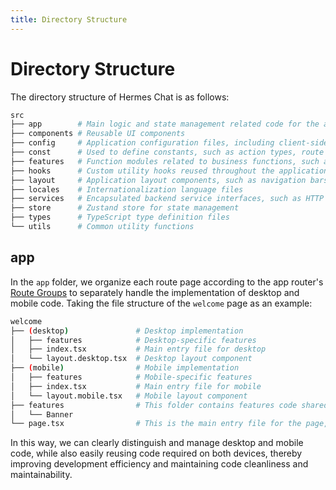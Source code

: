 ```yaml
---
title: Directory Structure
---
```


# Directory Structure

The directory structure of Hermes Chat is as follows:

```bash
src
├── app        # Main logic and state management related code for the application
├── components # Reusable UI components
├── config     # Application configuration files, including client-side and server-side environment variables
├── const      # Used to define constants, such as action types, route names, etc.
├── features   # Function modules related to business functions, such as agent settings, plugin development pop-ups, etc.
├── hooks      # Custom utility hooks reused throughout the application
├── layout     # Application layout components, such as navigation bars, sidebars, etc.
├── locales    # Internationalization language files
├── services   # Encapsulated backend service interfaces, such as HTTP requests
├── store      # Zustand store for state management
├── types      # TypeScript type definition files
└── utils      # Common utility functions
```

## app

In the `app` folder, we organize each route page according to the app router's [Route Groups](https://nextjs.org/docs/app/building-your-application/routing/route-groups) to separately handle the implementation of desktop and mobile code. Taking the file structure of the `welcome` page as an example:

```bash
welcome
├── (desktop)               # Desktop implementation
│   ├── features            # Desktop-specific features
│   ├── index.tsx           # Main entry file for desktop
│   └── layout.desktop.tsx  # Desktop layout component
├── (mobile)                # Mobile implementation
│   ├── features            # Mobile-specific features
│   ├── index.tsx           # Main entry file for mobile
│   └── layout.mobile.tsx   # Mobile layout component
├── features                # This folder contains features code shared by both desktop and mobile, such as the Banner component
│   └── Banner
└── page.tsx                # This is the main entry file for the page, used to load desktop or mobile code based on the device type
```

In this way, we can clearly distinguish and manage desktop and mobile code, while also easily reusing code required on both devices, thereby improving development efficiency and maintaining code cleanliness and maintainability.

